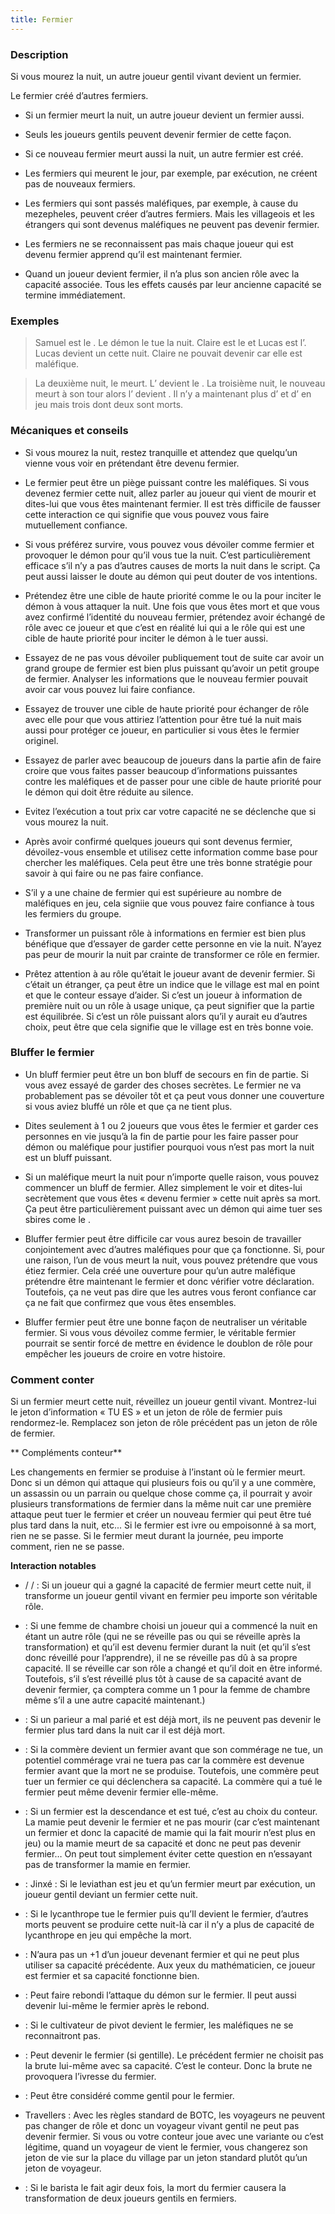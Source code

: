 ```yaml
---
title: Fermier
---
```



<Role FERMIER header />

### Description

Si vous mourez la nuit, un autre joueur gentil vivant devient un fermier.

Le fermier créé d’autres fermiers.

-   Si un fermier meurt la nuit, un autre joueur devient un fermier aussi.

-   Seuls les joueurs gentils peuvent devenir fermier de cette façon.

-   Si ce nouveau fermier meurt aussi la nuit, un autre fermier est créé.

-   Les fermiers qui meurent le jour, par exemple, par exécution, ne créent pas de nouveaux fermiers.  

-   Les fermiers qui sont passés maléfiques, par exemple, à cause du mezepheles, peuvent créer d’autres fermiers. Mais les villageois et les étrangers qui sont devenus maléfiques ne peuvent pas devenir fermier.

-   Les fermiers ne se reconnaissent pas mais chaque joueur qui est devenu fermier apprend qu’il est maintenant fermier.

-   Quand un joueur devient fermier, il n’a plus son ancien rôle avec la capacité associée. Tous les effets causés par leur ancienne capacité se termine immédiatement.

### Exemples

> Samuel est le <Role FERMIER />. Le démon le tue la nuit. Claire est le <Role PROPHETE_DE_L_EFFROI /> et Lucas est l’<Role ALCHIMISTE />. Lucas devient un <Role FERMIER /> cette nuit. Claire ne pouvait devenir <Role FERMIER /> car elle est maléfique.

> La deuxième nuit, le <Role FERMIER /> meurt. L’<Role ENFANT_DE_CHOEUR /> devient le <Role FERMIER />. La troisième nuit, le nouveau <Role FERMIER /> meurt à son tour alors l’<Role HERETIQUE /> devient <Role FERMIER />. Il n’y a maintenant plus d’<Role HERETIQUE /> et d’<Role ENFANT_DE_CHOEUR /> en jeu mais trois <Role FERMIER /> dont deux sont morts.

### Mécaniques et conseils

- Si vous mourez la nuit, restez tranquille et attendez que quelqu’un vienne vous voir en prétendant être devenu fermier.

- Le fermier peut être un piège puissant contre les maléfiques. Si vous devenez fermier cette nuit, allez parler au joueur qui vient de mourir et dites-lui que vous êtes maintenant fermier. Il est très difficile de fausser cette interaction ce qui signifie que vous pouvez vous faire mutuellement confiance.

- Si vous préférez survire, vous pouvez vous dévoiler comme fermier et provoquer le démon pour qu’il vous tue la nuit. C’est particulièrement efficace s’il n’y a pas d’autres causes de morts la nuit dans le script. Ça peut aussi laisser le doute au démon qui peut douter de vos intentions.

- Prétendez être une cible de haute priorité comme le <Role CHASSEUR_DE_PRIMES /> ou la <Role VOYANTE /> pour inciter le démon à vous attaquer la nuit. Une fois que vous êtes mort et que vous avez confirmé l’identité du nouveau fermier, prétendez avoir échangé de rôle avec ce joueur et que c’est en réalité lui qui a le rôle qui est une cible de haute priorité pour inciter le démon à le tuer aussi.

- Essayez de ne pas vous dévoiler publiquement tout de suite car avoir un grand groupe de fermier est bien plus puissant qu’avoir un petit groupe de fermier. Analyser les informations que le nouveau fermier pouvait avoir car vous pouvez lui faire confiance.

- Essayez de trouver une cible de haute priorité pour échanger de rôle avec elle pour que vous attiriez l’attention pour être tué la nuit mais aussi pour protéger ce joueur, en particulier si vous êtes le fermier originel. 

- Essayez de parler avec beaucoup de joueurs dans la partie afin de faire croire que vous faites passer beaucoup d’informations puissantes contre les maléfiques et de passer pour une cible de haute priorité pour le démon qui doit être réduite au silence.

- Evitez l’exécution a tout prix car votre capacité ne se déclenche que si vous mourez la nuit.

- Après avoir confirmé quelques joueurs qui sont devenus fermier, dévoilez-vous ensemble et utilisez cette information comme base pour chercher les maléfiques. Cela peut être une très bonne stratégie pour savoir à qui faire ou ne pas faire confiance. 

- S’il y a une chaine de fermier qui est supérieure au nombre de maléfiques en jeu, cela signiie que vous pouvez faire confiance à tous les fermiers du groupe.

- Transformer un puissant rôle à informations en fermier est bien plus bénéfique que d’essayer de garder cette personne en vie la nuit. N’ayez pas peur de mourir la nuit par crainte de transformer ce rôle en fermier.

- Prêtez attention à au rôle qu’était le joueur avant de devenir fermier. Si c’était un étranger, ça peut être un indice que le village est mal en point et que le conteur essaye d’aider. Si c’est un joueur à information de première nuit ou un rôle à usage unique, ça peut signifier que la partie est équilibrée. Si c’est un rôle puissant alors qu’il y aurait eu d’autres choix, peut être que cela signifie que le village est en très bonne voie. 

### Bluffer le fermier

- Un bluff fermier peut être un bon bluff de secours en fin de partie. Si vous avez essayé de garder des choses secrètes. Le fermier ne va probablement pas se dévoiler tôt et ça peut vous donner une couverture si vous aviez bluffé un rôle et que ça ne tient plus.

- Dites seulement à 1 ou 2 joueurs que vous êtes le fermier et garder ces personnes en vie jusqu’à la fin de partie pour les faire passer pour démon ou maléfique pour justifier pourquoi vous n’est pas mort la nuit est un bluff puissant.

- Si un maléfique meurt la nuit pour n’importe quelle raison, vous pouvez commencer un bluff de fermier. Allez simplement le voir et dites-lui secrètement que vous êtes « devenu fermier » cette nuit après sa mort. Ça peut être particulièrement puissant avec un démon qui aime tuer ses sbires come le <Role VIGORMORTIS />.

- Bluffer fermier peut être difficile car vous aurez besoin de travailler conjointement avec d’autres maléfiques pour que ça fonctionne. Si, pour une raison, l’un de vous meurt la nuit, vous pouvez prétendre que vous étiez fermier. Cela créé une ouverture pour qu’un autre maléfique prétendre être maintenant le fermier et donc vérifier votre déclaration. Toutefois, ça ne veut pas dire que les autres vous feront confiance car ça ne fait que confirmez que vous êtes ensembles.

- Bluffer fermier peut être une bonne façon de neutraliser un véritable fermier. Si vous vous dévoilez comme fermier, le véritable fermier pourrait se sentir forcé de mettre en évidence le doublon de rôle pour empêcher les joueurs de croire en votre histoire.

### Comment conter

Si un fermier meurt cette nuit, réveillez un joueur gentil vivant. Montrez-lui le jeton d’information « TU ES » et un jeton de rôle de fermier puis rendormez-le. Remplacez son jeton de rôle précédent pas un jeton de rôle de fermier.

** Compléments conteur**

Les changements en fermier se produise à l’instant où le fermier meurt. Donc si un démon qui attaque qui plusieurs fois ou qu’il y a une commère, un assassin ou un parrain ou quelque chose comme ça, il pourrait y avoir plusieurs transformations de fermier dans la même nuit car une première attaque peut tuer le fermier et créer un nouveau fermier qui peut être tué plus tard dans la nuit, etc... Si le fermier est ivre ou empoisonné à sa mort, rien ne se passe. Si le fermier meut durant la journée, peu importe comment, rien ne se passe.

**Interaction notables**

- <Role CANNIBALE /> / <Role FAUSSAIRE /> / <Role PIXIE /> : Si un joueur qui a gagné la capacité de fermier meurt cette nuit, il transforme un joueur gentil vivant en fermier peu importe son véritable rôle.

- <Role FEMME_DE_CHAMBRE /> : Si une femme de chambre choisi un joueur qui a commencé la nuit en étant un autre rôle (qui ne se réveille pas ou qui se réveille après la transformation) et qu’il est devenu fermier durant la nuit (et qu’il s’est donc réveillé pour l’apprendre), il ne se réveille pas dû à sa propre capacité. Il se réveille car son rôle a changé et qu’il doit en être informé. Toutefois, s’il s’est réveillé plus tôt à cause de sa capacité avant de devenir fermier, ça comptera comme un 1 pour la femme de chambre même s’il a une autre capacité maintenant.)

- <Role PARIEUR /> : Si un parieur a mal parié et est déjà mort, ils ne peuvent pas devenir le fermier plus tard dans la nuit car il est déjà mort.

- <Role COMMERE /> : Si la commère devient un fermier avant que son commérage ne tue, un potentiel commérage vrai ne tuera pas car la commère est devenue fermier avant que la mort ne se produise. Toutefois, une commère peut tuer un fermier ce qui déclenchera sa capacité. La commère qui a tué le fermier peut même devenir fermier elle-même.

- <Role MAMIE /> : Si un fermier est la descendance et est tué, c’est au choix du conteur. La mamie peut devenir le fermier et ne pas mourir (car c’est maintenant un fermier et donc la capacité de mamie qui la fait mourir n’est plus en jeu) ou la mamie meurt de sa capacité et donc ne peut pas devenir fermier… On peut tout simplement éviter cette question en n’essayant pas de transformer la mamie en fermier.

- <Role LEVIATHAN /> : Jinxé : Si le leviathan est jeu et qu’un fermier meurt par exécution, un joueur gentil deviant un fermier cette nuit.

- <Role LYCANTHROPE /> : Si le lycanthrope tue le fermier puis qu’Il devient le fermier, d’autres morts peuvent se produire cette nuit-là car il n’y a plus de capacité de lycanthrope en jeu qui empêche la mort.

- <Role MATHEMATICIEN /> : N’aura pas un +1 d’un joueur devenant fermier et qui ne peut plus utiliser sa capacité précédente. Aux yeux du mathématicien, ce joueur est fermier et sa capacité fonctionne bien.

- <Role MAIRE /> : Peut faire rebondi l’attaque du démon sur le fermier. Il peut aussi devenir lui-même le fermier après le rebond.

- <Role CULTIVATEUR_DE_PAVOT /> : Si le cultivateur de pivot devient le fermier, les maléfiques ne se reconnaitront pas.

- <Role BRUTE /> : Peut devenir le fermier (si gentille). Le précédent fermier ne choisit pas la brute lui-même avec sa capacité. C’est le conteur. Donc la brute ne provoquera l’ivresse du fermier.

- <Role ESPION /> : Peut être considéré comme gentil pour le fermier.

- Travellers : Avec les règles standard de BOTC, les voyageurs ne peuvent pas changer de rôle et donc un voyageur vivant gentil ne peut pas devenir fermier. Si vous ou votre conteur joue avec une variante ou c’est légitime, quand un voyageur de vient le fermier, vous changerez son jeton de vie sur la place du village par un jeton standard plutôt qu’un jeton de voyageur.

- <Role BARISTA /> : Si le barista le fait agir deux fois, la mort du fermier causera la transformation de deux joueurs gentils en fermiers.
